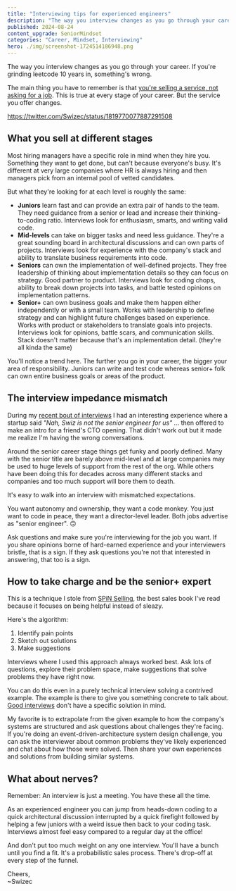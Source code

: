```yaml
---
title: "Interviewing tips for experienced engineers"
description: "The way you interview changes as you go through your career. If you're grinding leetcode 10 years in, something's wrong."
published: 2024-08-24
content_upgrade: SeniorMindset
categories: "Career, Mindset, Interviewing"
hero: ./img/screenshot-1724514186948.png
---
```


The way you interview changes as you go through your career. If you're grinding leetcode 10 years in, something's wrong.

The main thing you have to remember is that [you're selling a service, not asking for a job](https://swizec.com/blog/youre-not-asking-for-a-job-youre-selling-a-service/). This is true at every stage of your career. But the service you offer changes.

https://twitter.com/Swizec/status/1819770077887291508

## What you sell at different stages

Most hiring managers have a specific role in mind when they hire you. Something they want to get done, but can't because everyone's busy. It's different at very large companies where HR is always hiring and then managers pick from an internal pool of vetted candidates.

But what they're looking for at each level is roughly the same:

- **Juniors** learn fast and can provide an extra pair of hands to the team. They need guidance from a senior or lead and increase their thinking-to-coding ratio. Interviews look for enthusiasm, smarts, and writing valid code.
- **Mid-levels** can take on bigger tasks and need less guidance. They're a great sounding board in architectural discussions and can own parts of projects. Interviews look for experience with the company's stack and ability to translate business requirements into code.
- **Seniors** can own the implementation of well-defined projects. They free leadership of thinking about implementation details so they can focus on strategy. Good partner to product. Interviews look for coding chops, ability to break down projects into tasks, and battle tested opinions on implementation patterns.
- **Senior+** can own business goals and make them happen either independently or with a small team. Works with leadership to define strategy and can highlight future challenges based on experience. Works with product or stakeholders to translate goals into projects. Interviews look for opinions, battle scars, and communication skills. Stack doesn't matter because that's an implementation detail. (they're all kinda the same)

You'll notice a trend here. The further you go in your career, the bigger your area of responsibility. Juniors can write and test code whereas senior+ folk can own entire business goals or areas of the product.

## The interview impedance mismatch

During my [recent bout of interviews](https://swizec.com/blog/some-personal-news/) I had an interesting experience where a startup said _"Nah, Swiz is not the senior engineer for us"_ ... then offered to make an intro for a friend's CTO opening. That didn't work out but it made me realize I'm having the wrong conversations.

Around the senior career stage things get funky and poorly defined. Many with the senior title are barely above mid-level and at large companies may be used to huge levels of support from the rest of the org. While others have been doing this for decades across many different stacks and companies and too much support will bore them to death.

It's easy to walk into an interview with mismatched expectations.

You want autonomy and ownership, they want a code monkey. You just want to code in peace, they want a director-level leader. Both jobs advertise as "senior engineer". 🙃

Ask questions and make sure you're interviewing for the job you want. If you share opinions borne of hard-earned experience and your interviewers bristle, that is a sign. If they ask questions you're not that interested in answering, that too is a sign.

## How to take charge and be the senior+ expert

This is a technique I stole from [SPiN Selling](https://swizec.com/blog/youre-not-asking-for-a-job-youre-selling-a-service/#interviews-are-sales), the best sales book I've read because it focuses on being helpful instead of sleazy.

Here's the algorithm:

1. Identify pain points
2. Sketch out solutions
3. Make suggestions

Interviews where I used this approach always worked best. Ask lots of questions, explore their problem space, make suggestions that solve problems they have right now.

You can do this even in a purely technical interview solving a contrived example. The example is there to give you something concrete to talk about. [Good interviews](https://swizec.com/blog/what-interviewers-look-for-in-senior-engineers/) don't have a specific solution in mind.

My favorite is to extrapolate from the given example to how the company's systems are structured and ask questions about challenges they're facing. If you're doing an event-driven-architecture system design challenge, you can ask the interviewer about common problems they've likely experienced and chat about how those were solved. Then share your own experiences and solutions from building similar systems.

## What about nerves?

Remember: An interview is just a meeting. You have these all the time.

As an experienced engineer you can jump from heads-down coding to a quick architectural discussion interrupted by a quick firefight followed by helping a few juniors with a weird issue then back to your coding task. Interviews almost feel easy compared to a regular day at the office!

And don't put too much weight on any one interview. You'll have a bunch until you find a fit. It's a probabilistic sales process. There's drop-off at every step of the funnel.

Cheers,<br/>
~Swizec
